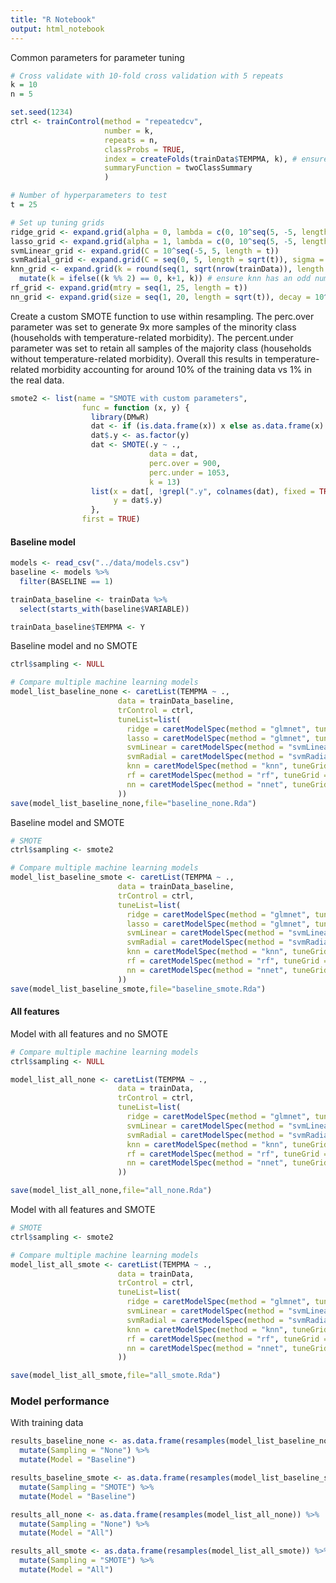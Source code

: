 ```yaml
---
title: "R Notebook"
output: html_notebook
---
```


Common parameters for parameter tuning
```r
# Cross validate with 10-fold cross validation with 5 repeats
k = 10
n = 5

set.seed(1234) 
ctrl <- trainControl(method = "repeatedcv",
                     number = k,
                     repeats = n, 
                     classProbs = TRUE,
                     index = createFolds(trainData$TEMPMA, k), # ensures all models have the same folds
                     summaryFunction = twoClassSummary
                     )
```





```r
# Number of hyperparameters to test
t = 25

# Set up tuning grids
ridge_grid <- expand.grid(alpha = 0, lambda = c(0, 10^seq(5, -5, length = t-1)))
lasso_grid <- expand.grid(alpha = 1, lambda = c(0, 10^seq(5, -5, length = t-1)))
svmLinear_grid <- expand.grid(C = 10^seq(-5, 5, length = t))
svmRadial_grid <- expand.grid(C = seq(0, 5, length = sqrt(t)), sigma = 2^seq(-3, 5, length = sqrt(t))) # rule of thumb that optimal k in knn is sqrt(n)
knn_grid <- expand.grid(k = round(seq(1, sqrt(nrow(trainData)), length = t))) %>% 
  mutate(k = ifelse((k %% 2) == 0, k+1, k)) # ensure knn has an odd number for k to prevent ties in classifying two classes
rf_grid <- expand.grid(mtry = seq(1, 25, length = t))
nn_grid <- expand.grid(size = seq(1, 20, length = sqrt(t)), decay = 10^seq(-7, -1, length = sqrt(t)))
```


Create a custom SMOTE function to use within resampling. The perc.over parameter was set to generate 9x more samples of the minority class (households with temperature-related morbidity). The percent.under parameter was set to retain all samples of the majority class (households without temperature-related morbidity). Overall this results in temperature-related morbidity accounting for around 10% of the training data vs 1% in the real data. 
```r
smote2 <- list(name = "SMOTE with custom parameters",
                func = function (x, y) {
                  library(DMwR)
                  dat <- if (is.data.frame(x)) x else as.data.frame(x)
                  dat$.y <- as.factor(y)
                  dat <- SMOTE(.y ~ ., 
                               data = dat, 
                               perc.over = 900,
                               perc.under = 1053,
                               k = 13)
                  list(x = dat[, !grepl(".y", colnames(dat), fixed = TRUE)], 
                       y = dat$.y)
                  },
                first = TRUE)
```

#### Baseline model
```r
models <- read_csv("../data/models.csv")
baseline <- models %>%
  filter(BASELINE == 1)

trainData_baseline <- trainData %>%
  select(starts_with(baseline$VARIABLE))

trainData_baseline$TEMPMA <- Y
```

Baseline model and no SMOTE
```r
ctrl$sampling <- NULL

# Compare multiple machine learning models
model_list_baseline_none <- caretList(TEMPMA ~ ., 
                        data = trainData_baseline, 
                        trControl = ctrl,
                        tuneList=list(
                          ridge = caretModelSpec(method = "glmnet", tuneGrid = ridge_grid),
                          lasso = caretModelSpec(method = "glmnet", tuneGrid = lasso_grid),
                          svmLinear = caretModelSpec(method = "svmLinear", tuneGrid = svmLinear_grid),
                          svmRadial = caretModelSpec(method = "svmRadial", tuneGrid = svmRadial_grid),
                          knn = caretModelSpec(method = "knn", tuneGrid = knn_grid),
                          rf = caretModelSpec(method = "rf", tuneGrid = rf_grid),
                          nn = caretModelSpec(method = "nnet", tuneGrid = nn_grid)
                        ))
save(model_list_baseline_none,file="baseline_none.Rda")


```

Baseline model and SMOTE
```r
# SMOTE
ctrl$sampling <- smote2

# Compare multiple machine learning models
model_list_baseline_smote <- caretList(TEMPMA ~ ., 
                        data = trainData_baseline, 
                        trControl = ctrl,
                        tuneList=list(
                          ridge = caretModelSpec(method = "glmnet", tuneGrid = ridge_grid),
                          lasso = caretModelSpec(method = "glmnet", tuneGrid = lasso_grid),
                          svmLinear = caretModelSpec(method = "svmLinear", tuneGrid = svmLinear_grid),
                          svmRadial = caretModelSpec(method = "svmRadial", tuneGrid = svmRadial_grid),
                          knn = caretModelSpec(method = "knn", tuneGrid = knn_grid),
                          rf = caretModelSpec(method = "rf", tuneGrid = rf_grid),
                          nn = caretModelSpec(method = "nnet", tuneGrid = nn_grid)
                        ))
save(model_list_baseline_smote,file="baseline_smote.Rda")
```

#### All features
Model with all features and no SMOTE
```r
# Compare multiple machine learning models
ctrl$sampling <- NULL

model_list_all_none <- caretList(TEMPMA ~ ., 
                        data = trainData, 
                        trControl = ctrl,
                        tuneList=list(
                          ridge = caretModelSpec(method = "glmnet", tuneGrid = ridge_grid),
                          svmLinear = caretModelSpec(method = "svmLinear", tuneGrid = svmLinear_grid),
                          svmRadial = caretModelSpec(method = "svmRadial", tuneGrid = svmRadial_grid),
                          knn = caretModelSpec(method = "knn", tuneGrid = knn_grid),
                          rf = caretModelSpec(method = "rf", tuneGrid = rf_grid),
                          nn = caretModelSpec(method = "nnet", tuneGrid = nn_grid)
                        ))

save(model_list_all_none,file="all_none.Rda")
```

Model with all features and SMOTE
```r
# SMOTE
ctrl$sampling <- smote2

# Compare multiple machine learning models
model_list_all_smote <- caretList(TEMPMA ~ ., 
                        data = trainData, 
                        trControl = ctrl,
                        tuneList=list(
                          ridge = caretModelSpec(method = "glmnet", tuneGrid = ridge_grid),
                          svmLinear = caretModelSpec(method = "svmLinear", tuneGrid = svmLinear_grid),
                          svmRadial = caretModelSpec(method = "svmRadial", tuneGrid = svmRadial_grid),
                          knn = caretModelSpec(method = "knn", tuneGrid = knn_grid),
                          rf = caretModelSpec(method = "rf", tuneGrid = rf_grid),
                          nn = caretModelSpec(method = "nnet", tuneGrid = nn_grid)
                        ))

save(model_list_all_smote,file="all_smote.Rda")
```

### Model performance
With training data
```r
results_baseline_none <- as.data.frame(resamples(model_list_baseline_none)) %>%
  mutate(Sampling = "None") %>%
  mutate(Model = "Baseline")

results_baseline_smote <- as.data.frame(resamples(model_list_baseline_smote)) %>%
  mutate(Sampling = "SMOTE") %>%
  mutate(Model = "Baseline")

results_all_none <- as.data.frame(resamples(model_list_all_none)) %>%
  mutate(Sampling = "None") %>%
  mutate(Model = "All")

results_all_smote <- as.data.frame(resamples(model_list_all_smote)) %>%
  mutate(Sampling = "SMOTE") %>%
  mutate(Model = "All")
```




